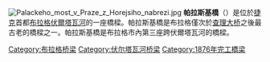 [[File:Palackeho_most_v_Praze_z_Horejsiho_nabrezi.jpg|thumb]]
'''帕拉斯基橋'''（{{lang-cz|Palackého most}}）是位於[[捷克|捷克]]首都[[布拉格|布拉格]][[伏爾塔瓦河|伏爾塔瓦河]]的一座橋樑。帕拉斯基橋是布拉格僅次於[[查理大桥|查理大桥]]之後最古老的橋樑之一。帕拉斯基橋是布拉格市內第三座跨伏爾塔瓦河的橋樑。
{{coord|50|04|22|N|14|24|44|E|region:CZ_type:landmark_source:kolossus-cswiki|display=title}}
[[Category:布拉格桥梁|Category:布拉格桥梁]]
[[Category:伏尔塔瓦河桥梁|Category:伏尔塔瓦河桥梁]]
[[Category:1876年完工橋梁|Category:1876年完工橋梁]]